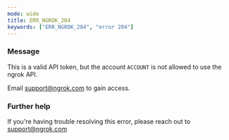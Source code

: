 ```yaml
---
mode: wide
title: ERR_NGROK_204
keywords: ["ERR_NGROK_204", "error 204"]
---
```



### Message

This is a valid API token, but the account `ACCOUNT` is not allowed to use the ngrok API.

Email support@ngrok.com to gain access.

<ErrorDetails />

### Further help

If you're having trouble resolving this error, please reach out to [support@ngrok.com](mailto:support@ngrok.com?subject=Help%20with%20ERR_NGROK_204)
